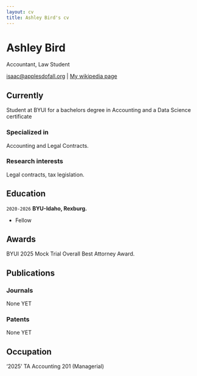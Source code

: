 ```yaml
---
layout: cv
title: Ashley Bird's cv
---
```

# Ashley Bird
Accountant, Law Student

<div id="webaddress">
<a href="isaac@applesdofall.org">isaac@applesdofall.org</a>
| <a href="http://en.wikipedia.org/wiki/Isaac_Newton">My wikipedia page</a>
</div>


## Currently

Student at BYUI for a bachelors degree in Accounting and a Data Science certificate

### Specialized in

Accounting and Legal Contracts.


### Research interests

Legal contracts, tax legislation.


## Education

`2020-2026`
__BYU-Idaho, Rexburg.__


- Fellow



## Awards

BYUI 2025 Mock Trial Overall Best Attorney Award.


## Publications

<!-- A list is also available [online](http://scholar.google.co.uk/citations?user=LTOTl0YAAAAJ) -->

### Journals
None YET

### Patents
None YET

## Occupation

'2025'
TA Accounting 201 (Managerial)


<!-- ### Footer

Last updated: April 5 -->